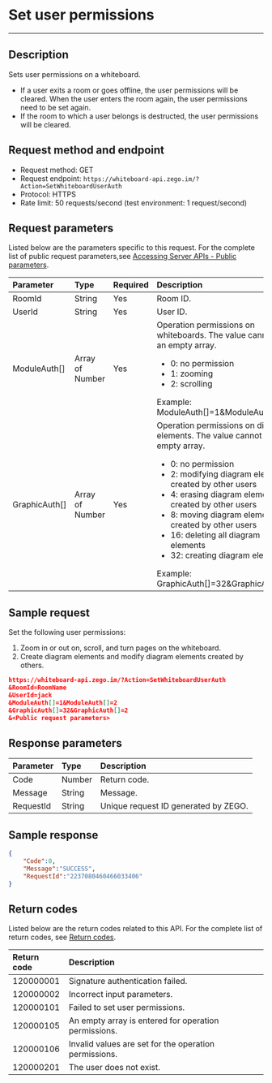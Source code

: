 # Set user permissions

-----

## Description

Sets user permissions on a whiteboard.

- If a user exits a room or goes offline, the user permissions will be cleared. When the user enters the room again, the user permissions need to be set again.
- If the room to which a user belongs is destructed, the user permissions will be cleared.

## Request method and endpoint

- Request method: GET
- Request endpoint: `https://whiteboard-api.zego.im/?Action=SetWhiteboardUserAuth`
- Protocol: HTTPS
- Rate limit: 50 requests/second (test environment: 1 request/second)

## Request parameters

Listed below are the parameters specific to this request. For the complete list of public request parameters,see [Accessing Server APIs - Public parameters](./Accessing%20Server%20APIs.mdx#public-parameters).

| Parameter | Type | Required | Description |
| :-- | :-- | :-- | :-- | 
| RoomId | String | Yes | Room ID. |
| UserId | String | Yes | User ID. |
| ModuleAuth[] | Array of Number | Yes | Operation permissions on whiteboards. The value cannot be an empty array. <ul><li>0: no permission</li><li>1: zooming</li><li>2: scrolling</li></ul>Example: ModuleAuth[]=1&ModuleAuth[]=2 |
| GraphicAuth[] | Array of Number | Yes | Operation permissions on diagram elements. The value cannot be an empty array. <ul><li>0: no permission</li><li> 2: modifying diagram elements created by other users</li><li>4: erasing diagram elements created by other users</li><li>8: moving diagram elements created by other users</li><li> 16: deleting all diagram elements</li><li>32: creating diagram elements</li></ul>Example: GraphicAuth[]=32&GraphicAuth[]=2 |


## Sample request


Set the following user permissions:

1. Zoom in or out on, scroll, and turn pages on the whiteboard.
2. Create diagram elements and modify diagram elements created by others.

```json
https://whiteboard-api.zego.im/?Action=SetWhiteboardUserAuth
&RoomId=RoomName
&UserId=jack
&ModuleAuth[]=1&ModuleAuth[]=2
&GraphicAuth[]=32&GraphicAuth[]=2
&<Public request parameters>
```

## Response parameters

| Parameter | Type | Description |
| :-- | :-- | :-- | 
| Code | Number | Return code. |
| Message | String | Message. |
| RequestId | String | Unique request ID generated by ZEGO. |

## Sample response


```json
{
    "Code":0,
    "Message":"SUCCESS",
    "RequestId":"2237080460466033406"
}
```

## Return codes

Listed below are the return codes related to this API. For the complete list of return codes,  see [Return codes](./Common%20Error%20Codes.mdx).

| Return code | Description |
| :-- | :-- | 
| 120000001 | Signature authentication failed. |
| 120000002 | Incorrect input parameters. |
| 120000101 | Failed to set user permissions. |
| 120000105 | An empty array is entered for operation permissions. |
| 120000106 | Invalid values are set for the operation permissions. |
| 120000201 | The user does not exist. |

